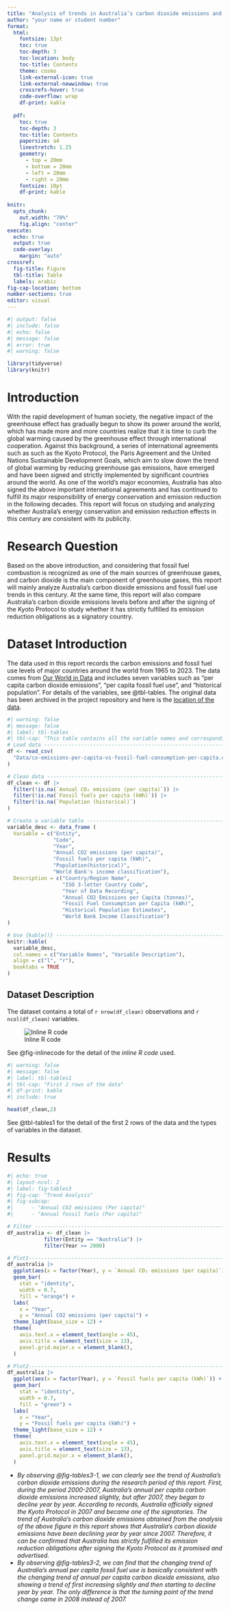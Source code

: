```yaml
---
title: "Analysis of trends in Australia’s carbon dioxide emissions and fossil fuel use based on data visualization"
author: "your name or student number"
format: 
  html:
    fontsize: 13pt   
    toc: true        
    toc-depth: 3     
    toc-location: body   
    toc-title: Contents  
    theme: cosmo     
    link-external-icon: true  
    link-external-newwindow: true  
    crossrefs-hover: true    
    code-overflow: wrap      
    df-print: kable          
  
  pdf:             
    toc: true
    toc-depth: 3
    toc-title: Contents  
    papersize: a4           
    linestretch: 1.25       
    geometry:               
      - top = 20mm
      - bottom = 20mm
      - left = 20mm
      - right = 20mm
    fontsize: 10pt 
    df-print: kable         
    
knitr:
  opts_chunk:
    out.width: "70%"       
    fig.align: "center"    
execute:
  echo: true
  output: true
  code-overlay:
    margin: "auto"
crossref:
  fig-title: Figure     
  tbl-title: Table      
  labels: arabic       
fig-cap-location: bottom  
number-sections: true     
editor: visual
---
```


```r
#| output: false
#| include: false
#| echo: false
#| message: false
#| error: true
#| warning: false

library(tidyverse)
library(knitr)

```

# Introduction

With the rapid development of human society, the negative impact of the greenhouse effect has gradually begun to show its power around the world, which has made more and more countries realize that it is time to curb the global warming caused by the greenhouse effect through international cooperation. Against this background, a series of international agreements such as such as the Kyoto Protocol, the Paris Agreement and the United Nations Sustainable Development Goals, which aim to slow down the trend of global warming by reducing greenhouse gas emissions, have emerged and have been signed and strictly implemented by significant countries around the world. As one of the world's major economies, Australia has also signed the above important international agreements and has continued to fulfill its major responsibility of energy conservation and emission reduction in the following decades. This report will focus on studying and analyzing whether Australia's energy conservation and emission reduction effects in this century are consistent with its publicity.

# Research Question

Based on the above introduction, and considering that fossil fuel combustion is recognized as one of the main sources of greenhouse gases, and carbon dioxide is the main component of greenhouse gases, this report will mainly analyze Australia's carbon dioxide emissions and fossil fuel use trends in this century. At the same time, this report will also compare Australia's carbon dioxide emissions levels before and after the signing of the Kyoto Protocol to study whether it has strictly fulfilled its emission reduction obligations as a signatory country.

# Dataset Introduction

The data used in this report records the carbon emissions and fossil fuel use levels of major countries around the world from 1965 to 2023. The data comes from [Our World in Data](https://ourworldindata.org/grapher/co-emissions-per-capita-vs-fossil-fuel-consumption-per-capita?time=earliest..latest) and includes seven variables such as "per capita carbon dioxide emissions", "per capita fossil fuel use", and "historical population". For details of the variables, see @tbl-tables. The original data has been archived in the project repository and here is the [location of the data](Data/co-emissions-per-capita-vs-fossil-fuel-consumption-per-capita.csv).

```r
#| warning: false
#| message: false
#| label: tbl-tables
#| tbl-cap: "This table contains all the variable names and corresponding descriptions in the data set selected for this report."
# Load data --------------------------------------------------------------------
df <- read_csv(
  "Data/co-emissions-per-capita-vs-fossil-fuel-consumption-per-capita.csv"
)

# Clean data -------------------------------------------------------------------
df_clean <- df |> 
  filter(!is.na(`Annual CO₂ emissions (per capita)`)) |> 
  filter(!is.na(`Fossil fuels per capita (kWh)`)) |> 
  filter(!is.na(`Population (historical)`)
)

# Create a variable table ------------------------------------------------------ 
variable_desc <- data_frame (
  Variable = c("Entity", 
               "Code", 
               "Year", 
               "Annual CO2 emissions (per capita)", 
               "Fossil fuels per capita (kWh)", 
               "Population(historical)", 
               "World Bank's income classification"),
  Description = c("Country/Region Name",
                  "ISO 3-letter Country Code",
                  "Year of Data Recording",
                  "Annual CO2 Emissions per Capita (tonnes)",
                  "Fossil Fuel Consumption per Capita (kWh)",
                  "Historical Population Estimates",
                  "World Bank Income Classification")
)

# Use {kable()} ----------------------------------------------------------------
knitr::kable(
  variable_desc,
  col.names = c("Variable Names", "Variable Description"),
  align = c("l", "r"),
  booktabs = TRUE
) 
```

## Dataset Description

The dataset contains a total of `r nrow(df_clean)` observations and `r ncol(df_clean)` variables.

![Inline R code](images/inline_code.png){#fig-inlinecode}

See @fig-inlinecode for the detail of the *inline R code* used.

```r
#| warning: false
#| message: false
#| label: tbl-tables1
#| tbl-cap: "First 2 rows of the data"
#| df-print: kable
#| include: true

head(df_clean,2)
```

See @tbl-tables1 for the detail of the first 2 rows of the data and the types of variables in the dataset.

# Results

```r
#| echo: true
#| layout-ncol: 2
#| label: fig-tables3
#| fig-cap: "Trend Analysis"
#| fig-subcap: 
#|      - "Annual CO2 emissions (Per capita)"
#|      - "Annual fossil fuels (Per capita)"

# Filter -----------------------------------------------------------------------
df_australia <- df_clean |> 
            filter(Entity == "Australia") |> 
            filter(Year >= 2000)

# Plot1-------------------------------------------------------------------------
df_australia |> 
  ggplot(aes(x = factor(Year), y = `Annual CO₂ emissions (per capita)`)) +
  geom_bar(
    stat = "identity", 
    width = 0.7,
    fill = "orange") +
  labs(
    x = "Year",
    y = "Annual CO2 emissions (per capita)") +
  theme_light(base_size = 12) +
  theme(
    axis.text.x = element_text(angle = 45),
    axis.title = element_text(size = 13),           
    panel.grid.major.x = element_blank(),
  )

# Plot2-------------------------------------------------------------------------
df_australia |> 
  ggplot(aes(x = factor(Year), y = `Fossil fuels per capita (kWh)`)) +
  geom_bar(
    stat = "identity", 
    width = 0.7,
    fill = "green") +
  labs(
    x = "Year",
    y = "Fossil fuels per capita (kWh)") +
  theme_light(base_size = 12) +
  theme(
    axis.text.x = element_text(angle = 45),
    axis.title = element_text(size = 13),           
    panel.grid.major.x = element_blank(),            
  )
```

-   *By observing @fig-tables3-1, we can clearly see the trend of Australia's carbon dioxide emissions during the research period of this report. First, during the period 2000-2007, Australia's annual per capita carbon dioxide emissions increased slightly, but after 2007, they began to decline year by year. According to records, Australia officially signed the Kyoto Protocol in 2007 and became one of the signatories. The trend of Australia's carbon dioxide emissions obtained from the analysis of the above figure in this report shows that Australia's carbon dioxide emissions have been declining year by year since 2007. Therefore, it can be confirmed that Australia has strictly fulfilled its emission reduction obligations after signing the Kyoto Protocol as it promised and advertised.*
-   *By observing @fig-tables3-2, we can find that the changing trend of Australia's annual per capita fossil fuel use is basically consistent with the changing trend of annual per capita carbon dioxide emissions, also showing a trend of first increasing slightly and then starting to decline year by year. The only difference is that the turning point of the trend change came in 2008 instead of 2007.*
